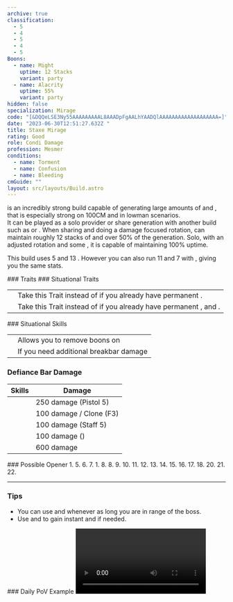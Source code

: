 ```yaml
---
archive: true
classification:
  - 5
  - 4
  - 5
  - 4
  - 5
Boons:
  - name: Might
    uptime: 12 Stacks
    variant: party
  - name: Alacrity
    uptime: 55%
    variant: party
hidden: false
specialization: Mirage
code: "[&DQQeLSE3Ny55AAAAAAAAAL8AAADpFgAALhYAADQlAAAAAAAAAAAAAAAAAAA=]"
date: "2023-06-30T12:51:27.632Z "
title: Staxe Mirage
rating: Good
role: Condi Damage
profession: Mesmer
conditions:
  - name: Torment
  - name: Confusion
  - name: Bleeding
cmGuide: ""
layout: src/layouts/Build.astro
---
```

 
<Specialization name="Mirage" text="Staxe Mirage"/> is an incredibly strong build capable of generating large amounts of <Boon name="Alacrity"/> and <Boon name="Might"/>, that is especially strong on 100CM and in lowman scenarios. <br/>It can be played as a solo <Boon name="Alacrity"/> provider or share generation with another build such as <Specialization name="Specter"/> or <Specialization name="Renegade" />. When sharing and doing a damage focused rotation, <Specialization name="Mirage" text="Staxe Mirage"/> can maintain roughly 12 stacks of <Boon name="Might"/> and over 50% of the <Boon name="Alacrity"/> generation. Solo, with an adjusted rotation and some <Attribute name="Boon Duration"/>, it is capable of maintaining 100% <Boon name="Alacrity"/> uptime.

<Divider text="Equipment"/>

<CharacterWithAr>
<Character title="Staxe Mirage" gear='{"attributes":{"profession":"Mesmer","specialization":"Mirage","data":{"Health":20522,"Armor":2192,"Power":2923,"Precision":1633,"Toughness":1225,"Vitality":1460,"Ferocity":0,"Condition Damage":2803,"Expertise":1198,"Concentration":475,"Healing Power":0,"Agony Resistance":150,"Condition Duration":0.9986666666666666,"Boon Duration":0.31666666666666665,"Critical Chance":0.6014285714285714,"Critical Damage":1.5,"Clone Critical Chance":0.3514285714285714,"Phantasm Critical Chance":0.3514285714285714,"Phantasm Critical Damage":1.5,"Power Coefficient":1670,"Power2 Coefficient":0,"Burning Coefficient":0,"Bleeding Coefficient":14.467571428571429,"Poison Coefficient":0.7,"Torment Coefficient":19.97,"Confusion Coefficient":6.18,"Flat DPS":0,"Siphon Base Coefficient":139.75,"Effective Power":5702.981785714286,"NonCrit Effective Power":4384.5,"Power DPS":3667.3005707134607,"Power2 DPS":0,"Siphon DPS":139.75,"Bleeding Damage":309.0425,"Bleeding Stacks":28.915852761904763,"Bleeding DPS":8936.227427170954,"Burning Damage":918.8806249999999,"Burning Stacks":0,"Burning DPS":0,"Confusion Damage":364.336375,"Confusion Stacks":12.351759999999999,"Confusion DPS":4500.195463269999,"Poison Damage":327.73,"Poison Stacks":1.3990666666666665,"Poison DPS":458.5161186666666,"Torment Damage":461.61375,"Torment Stacks":39.91337333333333,"Torment DPS":18424.56193955,"Damage":36126.55151937108,"Effective Health":89520843.78109454,"Survivability":45511.35931931598,"Effective Healing":390,"Healing":390}},"armor":{"weight":"Light","helmAffix":"Viper","helmRuneId":24848,"helmRune":"Nightmare","helmRuneCount":6,"helmInfusionId":37130,"shouldersAffix":"Viper","shouldersRuneId":24848,"shouldersRune":"Nightmare","shouldersRuneCount":6,"shouldersInfusionId":37130,"coatAffix":"Viper","coatRuneId":24848,"coatRune":"Nightmare","coatRuneCount":6,"coatInfusionId":37130,"glovesAffix":"Viper","glovesRuneId":24848,"glovesRune":"Nightmare","glovesRuneCount":6,"glovesInfusionId":37130,"leggingsAffix":"Viper","leggingsRuneId":24848,"leggingsRune":"Nightmare","leggingsRuneCount":6,"leggingsInfusionId":37130,"bootsAffix":"Viper","bootsRuneId":24848,"bootsRune":"Nightmare","bootsRuneCount":6,"bootsInfusionId":86113},"weapon":{"weapon1MainId":76158,"weapon1MainType":"Axe","weapon1MainSigil1Id":44944,"weapon1MainAffix":"Viper","weapon1MainInfusion1Id":86113,"weapon1OffId":30693,"weapon1OffType":"Pistol","weapon1OffSigilId":24607,"weapon1OffAffix":"Viper","weapon1OffInfusionId":86113,"weapon2MainId":30698,"weapon2MainType":"Staff","weapon2MainSigil1Id":44944,"weapon2MainAffix":"Viper","weapon2MainInfusion1Id":86113,"weapon2MainInfusion2Id":86113,"weapon2MainSigil2Id":24607},"backAndTrinket":{"backItemAffix":"Viper","backItemInfusion1Id":86113,"backItemInfusion2Id":86113,"amuletAffix":"Viper","ring1Affix":"Viper","ring1Infusion1Id":86113,"ring1Infusion2Id":86113,"ring1Infusion3Id":86113,"ring2Affix":"Viper","ring2Infusion1Id":86113,"ring2Infusion2Id":86113,"ring2Infusion3Id":86113,"accessory1Affix":"Viper","accessory1InfusionId":86113,"accessory2Affix":"Viper","accessory2InfusionId":86113},"consumables":{"foodId":91878,"utilityId":77567},"skills":{"healId":21750,"utility1Id":10234,"utility2Id":10232,"utility3Id":41065,"eliteId":45449},"assumedBuffs":{"value":[{"id":"might","type":"Boon"},{"id":"fury","type":"Boon"},{"id":"protection","type":"Boon"},{"id":"vulnerability","type":"Condition"},{"id":"jade-bot","gw2id":96613,"type":"Item"},{"id":"omnipotion","gw2id":79722,"type":"Item"}]},"traits":{"selection":[[670,669,671],[700,1889,1950],[2110,2098,2070]],"lines":[45,1,59]}}'>

This build uses 5 <Item name="Malign +9 Agony Infusion"/> and 13 <Item name="Spiteful +9 Agony Infusion"/>. However you can also run 11 <Item name="Malign +9 Agony Infusion"/> and 7 <Item name="Spiteful +9 Agony Infusion"/> with <Item id="91876"/>, giving you the same stats.

</Character>
</CharacterWithAr>

<Divider text="Build"/>

<Grid>
<GridItem sm="7">
### Traits
<Traits traits1Id="1" traits1="Dueling" traits1SelectedIds="700,1889,1950" traits2Id="45" traits2="Chaos" traits2SelectedIds="670,669,1687" traits3Id="59" traits3="Mirage" traits3SelectedIds="2082,2098,2070"/>
### Situational Traits

|                                                       |                                                                                                                      |
| ----------------------------------------------------- | -------------------------------------------------------------------------------------------------------------------- |
| <Trait name="Riddle of Sand" size="big" disableText/> | Take this Trait instead of <Trait name="Renewing Oasis"/> if you already have permanent <Boon name="Regeneration" />. |
| <Trait name="chaoticinterruption" size="big" disableText/> | Take this Trait instead of <Trait name="bountifuldisillusionment"/> if you already have permanent <Boon name="Vigor" />, <Boon name="Might" /> and <Boon name="Fury" />. |

</GridItem>

<GridItem sm="5">
### Situational Skills

|                                                           |                                                                      |
| --------------------------------------------------------- | -------------------------------------------------------------------- |
| <Skill name="Arcane Thievery" size="big" disableText/>    | Allows you to remove boons on <Instability name="No Pain, No Gain"/> |
| <Skill name="Signet of Humility" size="big" disableText/> | If you need additional breakbar damage                               |

### Defiance Bar Damage

| Skills                                                  | Damage                                        |
| ------------------------------------------------------- | --------------------------------------------- |
| <Skill name="magicbullet"/>      | 250 damage (Pistol 5)                         |
| <Skill name="Diversion"/>        | 100 damage / Clone (F3)                       |
| <Skill name="chaosstorm"/>       | 100 damage (Staff 5)                          |
| <Skill id="13733"/>              | 100 damage (<Trait name="methodofmadness" />) |
| <Skill name="signetofhumility"/> | 600 damage                                    |

</GridItem>
</Grid>

<Grid>
<GridItem sm="7">

</GridItem>

<GridItem sm="5">

</GridItem>
</Grid>

<Divider text="Rotation / 100 CM"/>

<Grid>
<GridItem sm="6">
### Possible Opener
1. <Skill name="phantasmalwarlock" />
5. <Skill name="phaseretreat" />
6. <Skill name="chaosvortex" />
7. <Skill name="chaosvortex" />
1. <Skill name="chaosstorm" />
8. <Skill name="lingeringthoughts" />
8. <Skill name="magicbullet" />
9. <Skill name="imaginaryaxes" />
10. <Skill name="phantasmalduelist" />
11. <Skill name="crystalsands" />
12. <Skill name="signetoftheether" />
13. <Skill name="imaginaryaxes" />
14. <Skill name="phantasmalduelist" />
15. <Skill name="axesofsymmetry" />
16. <Skill name="imaginaryaxes" />
17. <Skill name="lingeringthoughts" />
18. <Skill name="cryoffrustration" />
20. <Skill name="lingeringthoughts" />
21. <Skill name="phaseretreat" />
22. <Skill name="chaosvortex" />

----
### Tips
- You can use <Skill name="chaosarmor" /> and <Skill name="jaunt" /> whenever as long you are in range of the boss.
- Use <Skill name="mindwrack" /> and <Skill name="distortion" /> to gain instant <Boon name="Might" /> and <Boon name="Regeneration" /> if needed.

</GridItem>

<GridItem sm="6">
### Daily PoV Example
<Video youtube="VI3ZbbNrwzk" caption="by Feint"/>
---
### Advanced Precast/Opener
<Video youtube="gyIerponaPU" caption="by Inky"/>

</GridItem>
</Grid>
